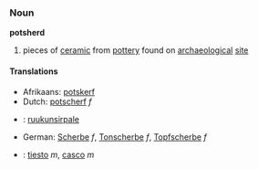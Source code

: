 ===Noun===
'''potsherd'''

# pieces of [[ceramic]] from [[pottery]] found on [[archaeological]] [[site]]

====Translations====
*Afrikaans: [[potskerf]]
*Dutch: [[potscherf]] ''f''
*{{fi}}: [[ruukunsirpale]]
*German: [[Scherbe]] ''f'', [[Tonscherbe]] ''f'', [[Topfscherbe]] ''f''
*{{es}}: [[tiesto]] ''m'', [[casco]] ''m''